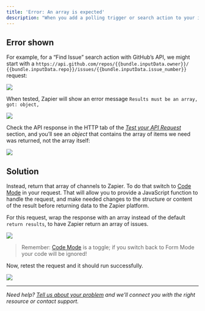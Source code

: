 ```yaml
---
title: 'Error: An array is expected'
description: "When you add a polling trigger or search action to your integration, the Zapier platform [expects a bare array of new or found items returned](/build/response-types), sorted in reverse chronological order. An API may instead return a result _object_ that contains the array of items the trigger/search needs."
---
```

## Error shown

For example, for a “Find Issue” search action with GitHub’s API, we might start with a `https://api.github.com/repos/{{bundle.inputData.owner}}/ {{bundle.inputData.repo}}/issues/{{bundle.inputData.issue_number}}` request:

<Frame> <img src="/images/a5516cc30abee4f84a58ac5b7b3dfc76.png" /> </Frame>

When tested, Zapier will show an error message `Results must be an array, got: object,`

<Frame> <img src="/images/2461b0e7f49ecf5aed90d429a59ad2bf.png" /> </Frame>

Check the API response in the HTTP tab of the _[Test your API Request](/build/test-triggers-actions)_ section, and you’ll see an _object_ that contains the array of items we need was returned, not the array itself:

<Frame> <img src="/images/d569e3a05f643a9a199b5d85dc4a4fc2.png" /> </Frame>

## Solution

Instead, return that array of channels to Zapier. To do that switch to [Code Mode](/build/code-mode) in your request. That will allow you to provide a JavaScript function to handle the request, and make needed changes to the structure or content of the result before returning data to the Zapier platform.

For this request, wrap the response with an array instead of the default `return results`, to have Zapier return an array of issues.

<Frame> <img src="/images/3bec13fa502f47ff1e5f9bfded052b4d.png" /> </Frame>

> Remember: [Code Mode](/build/code-mode) is a toggle; if you switch back to Form Mode your code will be ignored!

Now, retest the request and it should run successfully.

<Frame> <img src="/images/af56c7fed5183aed462d2e7efbf78f8c.png" /> </Frame>

- - -

_Need help? [Tell us about your problem](https://developer.zapier.com/contact) and we’ll connect you with the right resource or contact support._
